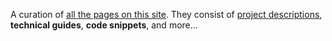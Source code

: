A curation of [all the pages on this site](/pages). They consist of [project descriptions](/projects), **technical guides**, **code snippets**, and more...
